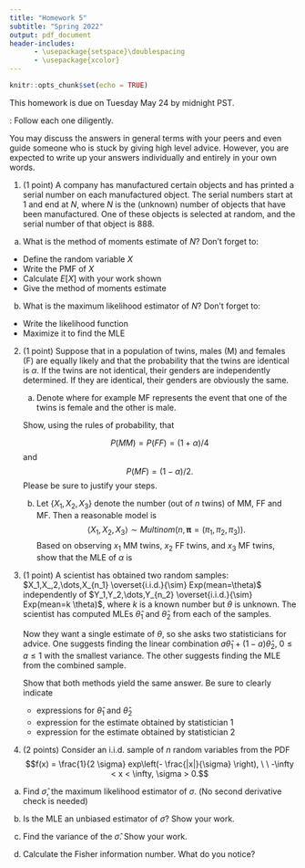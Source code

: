 ---
title: "Homework 5"
subtitle: "Spring 2022"
output: pdf_document
header-includes:
      - \usepackage{setspace}\doublespacing
      - \usepackage{xcolor}
---

```{r setup, include=FALSE}
knitr::opts_chunk$set(echo = TRUE)
```

This homework is due on Tuesday May 24 by midnight PST.

\textbf{Instructions}: Follow each one diligently. 
\hrule
\begin{enumerate}
	\item Please type your answers and upload as a PDF in Gradescope. If you prefer to write your answers, we will accept handwritten work provided it is legible. If you decide to go this route, be sure to [scan](https://www.camscanner.com) and upload a single file.  
	\item Write your full name (as it appears in the grade book) on the first page, preferably as a running header on each page if you are writing by hand.
	\item Answer the questions in order and number them as I have here. 
	\item \textbf{Write complete answers which includes justifications for steps and/or references to results you use. This is really important.You all need to practice writing mathematical answers - define notation, explain what you are doing, cite any rules, etc. }
	\item Clearly indicate your final answer. Put a frame around it where appropriate.
	\item \textbf{For questions that involve coding, you must include code and not just the answers. Please do not copy and paste your code, show us your code as Rscript at the very least. Convince us that it runs by showing intermediate output. } 
\end{enumerate}
\hrule 

\textbf{Rule on collaboration:} You may discuss the answers in general terms with your peers and even guide someone who is stuck by giving high level advice. However, you are expected to write up your answers individually and entirely in your own words. 

1. (1 point) A company has manufactured certain objects and has printed a serial number on each manufactured object. The serial numbers start at 1 and end at $N$, where $N$ is the (unknown) number of objects that have been manufactured. One of these objects is selected at random, and the serial number of that object is 888.

a. What is the method of moments estimate of $N$?  Don't forget to:
  - Define the random variable $X$
  - Write the PMF of $X$
  - Calculate $E\left[X \right]$ with your work shown
  - Give the method of moments estimate

b. What is the maximum likelihood estimator of $N$? Don't forget to:
  - Write the likelihood function
  - Maximize it to find the MLE
  
2. (1 point) Suppose that in a population of twins, males (M) and females (F) are equally likely and that the probability that the twins are identical is $\alpha$. If the twins are not identical, their genders are independently determined. If they are identical, their genders are obviously the same.
	
	a. Denote
	\begin{eqnarray*}
	\pi_1 &=& P(MM),\\
	\pi_2&=& P(FF), \\
	\pi_3 &=& P(MF).
	\end{eqnarray*}
	  where for example $\mbox{MF}$ represents the event that one of the twins is female and the other is male.
	
  	Show, using the rules of probability, that
	
	$$P(MM) = P(FF) = (1+\alpha)/4$$ and $$P(MF) = (1-\alpha)/2.$$
	 Please be sure to justify your steps.
	

	b. Let $\left\{X_1,X_2,X_3\right\}$ denote the number (out of $n$ twins) of $\mbox{MM}$, $\mbox{FF}$ and $\mbox{MF}$. Then a reasonable model is
	$$\langle X_1,X_2,X_3 \rangle \sim Multinom(n, \mathbf{\pi}=(\pi_1,\pi_2,\pi_3) ).$$
	  Based on observing $x_1$ MM twins, $x_2$ FF twins, and $x_3$ MF twins, show that the MLE of $\alpha$ is
\begin{eqnarray*}
\widehat{\alpha} &=& (x_1+x_2-x_3)/n.
\end{eqnarray*}
	  
	
  
3. (1 point)  A scientist has obtained two random samples: $X_1,X_,2,\dots,X_{n_1} \overset{i.i.d.}{\sim} Exp(mean=\theta)$  independently of $Y_1,Y_2,\dots,Y_{n_2} \overset{i.i.d.}{\sim} Exp(mean=k \theta)$, where $k$ is a known number but $\theta$ is unknown. The scientist has computed MLEs $\widehat{\theta}_1$ and $\widehat{\theta}_2$ from each of the samples. 
   
   Now they want a single estimate of $\theta$, so she asks two statisticians for advice. One suggests finding the linear combination $a \widehat{\theta}_1 + (1-a) \widehat{\theta}_2,  \ 0 \leq a \leq 1$ with the smallest variance. The other suggests finding the MLE from the combined sample. 
   
   Show that both methods yield the same answer. Be sure to clearly indicate 
   
   - expressions for $\widehat{\theta}_1$ and $\widehat{\theta}_2$
   - expression for the estimate obtained by statistician 1
   - expression for the estimate obtained by statistician 2
   
   
   \emph{Note: You may use without proof that the variance of an exponential random variable with mean $\theta$ is $\theta^2$. }
   
4. (2 points) Consider an i.i.d. sample of $n$ random variables from the PDF
$$f(x) = \frac{1}{2 \sigma} exp\left(- \frac{|x|}{\sigma} \right), \ \ -\infty < x < \infty, \sigma > 0.$$

a. Find $\widehat{\sigma}$, the maximum likelihood estimator of $\sigma$. (No second derivative check is needed)

b. Is the MLE an unbiased estimator of $\sigma$? Show your work.

c. Find the variance of the $\widehat{\sigma}$. Show your work. 

d. Calculate the Fisher information number. What do you notice?
